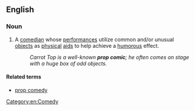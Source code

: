 ==English==

===Noun===
{{wikipedia}}
{{en-noun|head=[[prop]] [[comic]]}}

#A [[comedian]] whose [[performance]]s utilize common and/or unusual [[objects]] as [[physical]] [[aids]] to help achieve a [[humorous]] effect.
#:''Carrot Top is a well-known '''prop comic'''; he often comes on stage with a huge box of odd objects.''

====Related terms====
*[[prop comedy]]

[[Category:en:Comedy]]